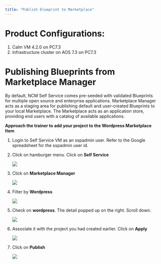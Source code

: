 ```yaml
---
title: "Publish blueprint to Marketplace"
---
```


# Product Configurations:

1.  Calm VM 4.2.0 on PC7.3
2.  Infrastructure cluster on AOS 7.3 on PC7.3

# Publishing Blueprints from Marketplace Manager

By default, NCM Self Service comes pre-seeded with validated Blueprints for multiple open source and enterprise applications. Marketplace Manager acts as a
staging area for publishing default and user-created Blueprints to your local Marketplace. The Marketplace acts as an application store,
providing end users with a catalog of available applications.

**Approach the trainer to add your project to the Wordpress Marketplace Item**

1.  Login to Self Service VM as an sspadmin user.  Refer to the Google spreadsheet for the sspadmin user id.

2.  Click on hamburger menu.  Click on **Self Service**

    ![](images/appswitcher-self-service.png)

3.  Click on **Marketplace Manager**

    ![](images/marketplace-1.png)

4. Filter by **Wordpress**

    ![](images/marketplace-2.png)

5.  Check on **wordpress**.  The detail popped up on the right.  Scroll down.

    ![](images/marketplace-3.png)

6.  Associate it with the project you had created earlier.  Click on **Apply**

    ![](images/marketplace-4.png)

7.  Click on **Publish**

    ![](images/marketplace-5.png)




